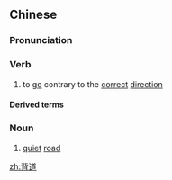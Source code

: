 ==Chinese==
{{zh-forms}}

===Pronunciation===
{{zh-pron
|m=bèidào,er=y
|c=bui3 dou6
|h=pfs=poi-tho
|cat=v,n
}}

===Verb===
{{zh-verb}}

# {{lb|zh|literary}} to [[go]] contrary to the [[correct]] [[direction]]

====Derived terms====
{{zh-der|背道而馳}}

===Noun===
{{zh-noun}}

# {{lb|zh|obsolete}} [[quiet]] [[road]]

[[zh:背道]]